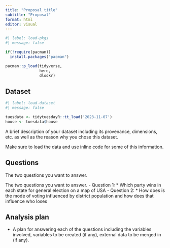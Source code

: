 ```yaml
---
title: "Proposal title"
subtitle: "Proposal"
format: html
editor: visual
---
```


```r
#| label: load-pkgs
#| message: false

if(!require(pacman))
  install.packages("pacman")

pacman::p_load(tidyverse,
               here,
               dlookr)
```

## Dataset

```r
#| label: load-dataset
#| message: false

tuesdata <- tidytuesdayR::tt_load('2023-11-07')
house <- tuesdata$house
```

A brief description of your dataset including its provenance, dimensions, etc. as well as the reason why you chose this dataset.

Make sure to load the data and use inline code for some of this information.

## Questions

The two questions you want to answer.

The two questions you want to answer.
- Question 1:
  * Which party wins in each state for general election on a map of USA
- Question 2:
  * How does is the mode of voting influenced by district population and how does that influence who loses


## Analysis plan

-   A plan for answering each of the questions including the variables involved, variables to be created (if any), external data to be merged in (if any).
